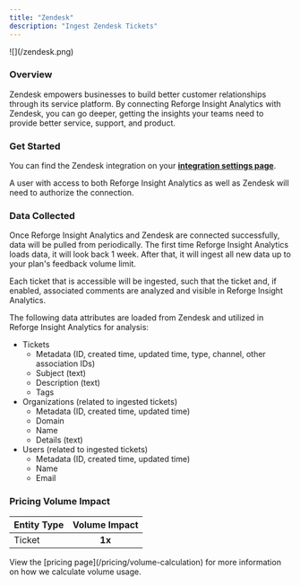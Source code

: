 ```yaml
---
title: "Zendesk"
description: "Ingest Zendesk Tickets"
---
```


<Frame>
  ![](/zendesk.png)
</Frame>

### Overview

Zendesk empowers businesses to build better customer relationships through its service platform. By connecting Reforge Insight Analytics with Zendesk, you can go deeper, getting the insights your teams need to provide better service, support, and product.

### Get Started

You can find the Zendesk integration on your [**integration settings page**](https://insights.reforge.com/w/default/settings/integrations/zendesk).

A user with access to both Reforge Insight Analytics as well as Zendesk will need to authorize the connection.

<Steps>
  <Step title='Go to "Settings"'>
    
  </Step>
  <Step title='Click "Integrations" in the navigation menu'>
    
  </Step>
  <Step title='Click "Zendesk"'>
    
  </Step>
  <Step title='Click "Connect"'>
    
  </Step>
  <Step title="If necessary, log in to Zendesk using the appropriate account">
    
  </Step>
  <Step title="Review and approve the permissions requested">
    
  </Step>
  <Step title="Once confirmed, you will be returned to Reforge Insight Analytics, where you can toggle on ticket ingestion">
    
  </Step>
  <Step title="[Optional] You can also enable each comment on the zendesk tickets to be ingested">
    
  </Step>
</Steps>

### Data Collected

Once Reforge Insight Analytics and Zendesk are connected successfully, data will be pulled from periodically. The first time Reforge Insight Analytics loads data, it will look back 1 week. After that, it will ingest all new data up to your plan's feedback volume limit.

Each ticket that is accessible will be ingested, such that the ticket and, if enabled, associated comments are analyzed and visible in Reforge Insight Analytics.

The following data attributes are loaded from Zendesk and utilized in Reforge Insight Analytics for analysis:

- Tickets
  - Metadata (ID, created time, updated time, type, channel, other association IDs)
  - Subject (text)
  - Description (text)
  - Tags
- Organizations (related to ingested tickets)
  - Metadata (ID, created time, updated time)
  - Domain
  - Name
  - Details (text)
- Users (related to ingested tickets)
  - Metadata (ID, created time, updated time)
  - Name
  - Email

### Pricing Volume Impact

| Entity Type | Volume Impact |
| :---------- | :-----------: |
| Ticket      | **1x**        |

<Info>
  View the [pricing page](/pricing/volume-calculation) for more information on
  how we calculate volume usage.
</Info>